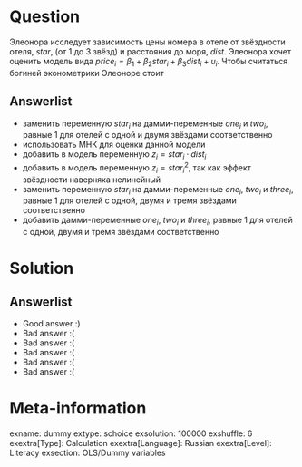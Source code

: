 Question
========
Элеонора исследует зависимость цены номера в отеле от звёздности отеля, $star$,
(от 1 до 3 звёзд) и расстояния до моря, $dist$.
Элеонора хочет оценить модель вида
$price_i = \beta_1 + \beta_2 star_i + \beta_3 dist_i + u_i$.
Чтобы считаться богиней эконометрики Элеоноре стоит


Answerlist
----------
*  заменить переменную $star_i$ на дамми-переменные $one_i$ и $two_i$, равные 1 для отелей с одной и двумя звёздами соответственно
*  использовать МНК для оценки данной модели
*  добавить в модель переменную $z_i = star_i \cdot dist_i$
*  добавить в модель переменную $z_i = star^2_i$, так как эффект звёздности наверняка нелинейный
*  заменить переменную $star_i$ на дамми-переменные $one_i$, $two_i$ и $three_i$, равные 1 для отелей с одной, двумя и тремя звёздами соответственно
*  добавить дамми-переменные $one_i$, $two_i$ и $three_i$, равные 1 для отелей с одной, двумя и тремя звёздами соответственно

Solution
========

Answerlist
----------
*  Good answer :)
*  Bad answer :(
*  Bad answer :(
*  Bad answer :(
*  Bad answer :(
*  Bad answer :(

Meta-information
================
exname: dummy
extype: schoice
exsolution: 100000
exshuffle: 6
exextra[Type]: Calculation
exextra[Language]: Russian
exextra[Level]: Literacy
exsection: OLS/Dummy variables
